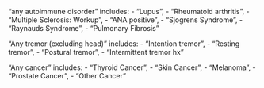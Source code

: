 
"any autoimmune disorder" includes:
    -   "Lupus",
    -   "Rheumatoid arthritis",
    -   "Multiple Sclerosis: Workup",
    -   "ANA positive",
    -   "Sjogrens Syndrome",
    -   "Raynauds Syndrome",
    -   "Pulmonary Fibrosis"

"Any tremor (excluding head)" includes:
    -   "Intention tremor",
    -   "Resting tremor",
    -   "Postural tremor",
    -   "Intermittent tremor hx"

"Any cancer" includes:
    -   "Thyroid Cancer",
    -   "Skin Cancer",
    -   "Melanoma",
    -   "Prostate Cancer",
    -   "Other Cancer"
